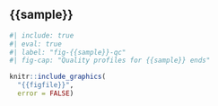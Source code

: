 

## {{sample}}


```r
#| include: true
#| eval: true
#| label: "fig-{{sample}}-qc"
#| fig-cap: "Quality profiles for {{sample}} ends"

knitr::include_graphics(
  "{{figfile}}",
  error = FALSE)

```
